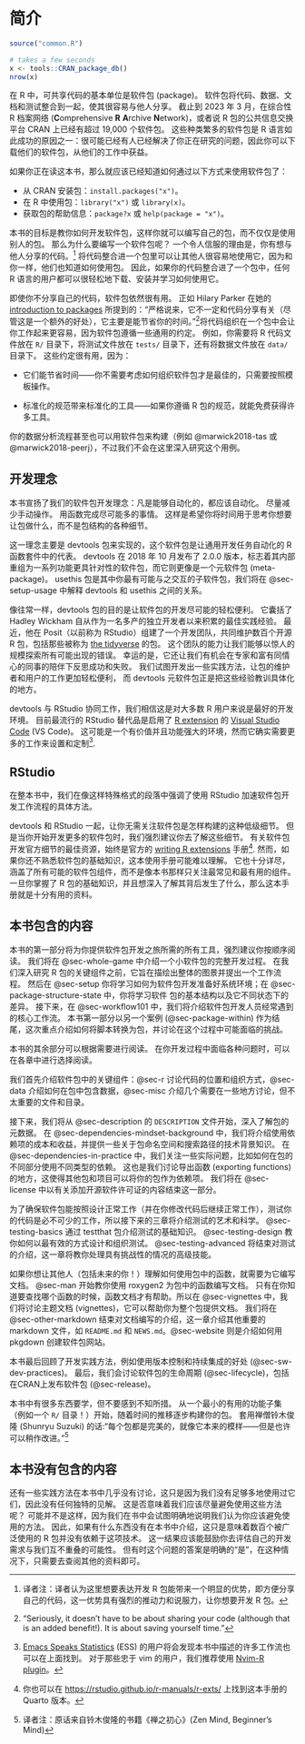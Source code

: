 # 简介 {#intro .unnumbered}

```r
source("common.R")
```

```r
# takes a few seconds
x <- tools::CRAN_package_db()
nrow(x)
```

在 R 中，可共享代码的基本单位是软件包 (package)。
软件包将代码、数据、文档和测试整合到一起，使其很容易与他人分享。
截止到 2023 年 3 月，在综合性 R 档案网络 (**C**omprehensive **R** **A**rchive **N**etwork)，或者说 R 包的公共信息交换平台 CRAN 上已经有超过 19,000 个软件包。
这些种类繁多的软件包是 R 语言如此成功的原因之一：很可能已经有人已经解决了你正在研究的问题，因此你可以下载他们的软件包，从他们的工作中获益。

如果你正在读这本书，那么就应该已经知道如何通过以下方式来使用软件包了：

-   从 CRAN 安装包：`install.packages("x")`。
-   在 R 中使用包：`library("x")` 或 `library(x)`。
-   获取包的帮助信息：`package?x` 或 `help(package = "x")`。

本书的目标是教你如何开发软件包，这样你就可以编写自己的包，而不仅仅是使用别人的包。
那么为什么要编写一个软件包呢？
一个令人信服的理由是，你有想与他人分享的代码。^[译者注：译者认为这里想要表达开发 R 包能带来一个明显的优势，即方便分享自己的代码，这一优势具有强烈的推动力和说服力，让你想要开发 R 包。]
将代码整合进一个包里可以让其他人很容易地使用它，因为和你一样，他们也知道如何使用包。
因此，如果你的代码整合进了一个包中，任何 R 语言的用户都可以很轻松地下载、安装并学习如何使用它。

即使你不分享自己的代码，软件包依然很有用。
正如 Hilary Parker 在她的 [introduction to packages](https://hilaryparker.com/2014/04/29/writing-an-r-package-from-scratch/) 所提到的：“严格说来，它不一定和代码分享有关（尽管这是一个额外的好处），它主要是能节省你的时间。”^["Seriously, it doesn't have to be about sharing your code (although that is an added benefit!). It is about saving yourself time."]将代码组织在一个包中会让你工作起来更容易，因为软件包遵循一些通用的约定。
例如，你需要将 R 代码文件放在 `R/` 目录下，将测试文件放在 `tests/` 目录下，还有将数据文件放在 `data/` 目录下。
这些约定很有用，因为：

-   它们能节省时间——你不需要考虑如何组织软件包才是最佳的，只需要按照模板操作。

-   标准化的规范带来标准化的工具——如果你遵循 R 包的规范，就能免费获得许多工具。

你的数据分析流程甚至也可以用软件包来构建（例如 @marwick2018-tas 或 @marwick2018-peerj），不过我们不会在这里深入研究这个用例。

## 开发理念 {#sec-intro-phil}

本书宣扬了我们的软件包开发理念：凡是能够自动化的，都应该自动化。
尽量减少手动操作。
用函数完成尽可能多的事情。
这样是希望你将时间用于思考你想要让包做什么，而不是包结构的各种细节。

这一理念主要是 devtools 包来实现的，这个软件包是让通用开发任务自动化的 R 函数套件中的代表。
devtools 在 2018 年 10 月发布了 2.0.0 版本，标志着其内部重组为一系列功能更具针对性的软件包，而它则更像是一个元软件包 (meta-package)。
usethis 包是其中你最有可能与之交互的子软件包，我们将在 @sec-setup-usage 中解释 devtools 和 usethis 之间的关系。

像往常一样，devtools 包的目的是让软件包的开发尽可能的轻松便利。
它囊括了 Hadley Wickham 自从作为一名多产的独立开发者以来积累的最佳实践经验。
最近，他在 Posit（以前称为 RStudio）组建了一个开发团队，共同维护数百个开源 R 包，包括那些被称为 [the tidyverse](https://www.tidyverse.org) 的包。
这个团队的能力让我们能够以惊人的规模探索所有可能出现的错误。
幸运的是，它还让我们有机会在专家和富有同情心的同事的陪伴下反思成功和失败。
我们试图开发出一些实践方法，让包的维护者和用户的工作更加轻松便利，
而 devtools 元软件包正是把这些经验教训具体化的地方。

devtools 与 RStudio 协同工作，我们相信这是对大多数 R 用户来说是最好的开发环境。
目前最流行的 RStudio 替代品是启用了 [R extension](https://marketplace.visualstudio.com/items?itemName=REditorSupport.r) 的 [Visual Studio Code](https://code.visualstudio.com/) (VS Code)。
这可能是一个有价值并且功能强大的环境，然而它确实需要更多的工作来设置和定制[^introduction-1].

[^introduction-1]: [Emacs Speaks Statistics](https://ess.r-project.org/) (ESS) 的用户将会发现本书中描述的许多工作流也可以在上面找到。
    对于那些忠于 vim 的用户，我们推荐使用 [Nvim-R plugin](https://github.com/jalvesaq/Nvim-R)。

::: callout-tip
## RStudio

在整本书中，我们在像这样特殊格式的段落中强调了使用 RStudio 加速软件包开发工作流程的具体方法。
:::

devtools 和 RStudio 一起，让你无需关注软件包是怎样构建的这种低级细节。
但是当你开始开发更多的软件包时，我们强烈建议你去了解这些细节。
有关软件包开发官方细节的最佳资源，始终是官方的 [writing R extensions](https://cran.r-project.org/doc/manuals/R-exts.html#Creating-R-packages) 手册[^introduction-2].
然而，如果你还不熟悉软件包的基础知识，这本使用手册可能难以理解。
它也十分详尽，涵盖了所有可能的软件包组件，而不是像本书那样只关注最常见和最有用的组件。
一旦你掌握了 R 包的基础知识，并且想深入了解其背后发生了什么，那么这本手册就是十分有用的资料。

[^introduction-2]: 你也可以在 [https://rstudio.github.io/r-manuals/r-exts/](https://rstudio.github.io/r-manuals/r-exts/Function-and-variable-index.html) 上找到这本手册的 Quarto 版本。

## 本书包含的内容 {#intro-outline}

本书的第一部分将为你提供软件包开发之旅所需的所有工具，强烈建议你按顺序阅读。
我们将在 @sec-whole-game 中介绍一个小软件包的完整开发过程。
在我们深入研究 R 包的关键组件之前，它旨在描绘出整体的图景并提出一个工作流程。
然后在 @sec-setup 你将学习如何为软件包开发准备好系统环境；在 @sec-package-structure-state 中，你将学习软件 包的基本结构以及它不同状态下的差异。
接下来，在 @sec-workflow101 中，我们将介绍软件包开发人员经常遇到的核心工作流。
本书第一部分以另一个案例 (@sec-package-within) 作为结尾，这次重点介绍如何将脚本转换为包，并讨论在这个过程中可能面临的挑战。

本书的其余部分可以根据需要进行阅读。
在你开发过程中面临各种问题时，可以在各章中进行选择阅读。

我们首先介绍软件包中的关键组件：@sec-r 讨论代码的位置和组织方式，@sec-data 介绍如何在包中包含数据，@sec-misc 介绍几个需要在一些地方讨论，但不太重要的文件和目录。

接下来，我们将从 @sec-description 的 `DESCRIPTION` 文件开始，深入了解包的元数据。
在 @sec-dependencies-mindset-background 中，我们将介绍使用依赖项的成本和收益，并提供一些关于包命名空间和搜索路径的技术背景知识。
在 @sec-dependencies-in-practice 中，我们关注一些实际问题，比如如何在包的不同部分使用不同类型的依赖。
这也是我们讨论导出函数 (exporting functions) 的地方，这使得其他包和项目可以将你的包作为依赖项。
我们将在 @sec-license 中以有关添加开源软件许可证的内容结束这一部分。

为了确保软件包能按照设计正常工作（并在你修改代码后继续正常工作），测试你的代码是必不可少的工作，所以接下来的三章将介绍测试的艺术和科学。
@sec-testing-basics 通过 testthat 包介绍测试的基础知识。
@sec-testing-design 教你如何以最有效的方式设计和组织测试。
@sec-testing-advanced 将结束对测试的介绍，这一章将教你处理具有挑战性的情况的高级技能。

如果你想让其他人（包括未来的你！）理解如何使用包中的函数，就需要为它编写文档。
@sec-man 开始教你使用 roxygen2 为包中的函数编写文档。
只有在你知道要查找哪个函数的时候，函数文档才有帮助。所以在 @sec-vignettes 中，我们将讨论主题文档 (vignettes)，它可以帮助你为整个包提供文档。
我们将在 @sec-other-markdown 结束对文档编写的介绍，这一章介绍其他重要的 markdown 文件，如  `README.md` 和 `NEWS.md`。@sec-website 则是介绍如何用 pkgdown 创建软件包网站。

本书最后回顾了开发实践方法，例如使用版本控制和持续集成的好处 (@sec-sw-dev-practices)。
最后，我们会讨论软件包的生命周期 (@sec-lifecycle)，包括在CRAN上发布软件包 (@sec-release)。

本书中有很多东西要学，但不要感到不知所措。
从一个最小的有用的功能子集（例如一个 `R/` 目录！）开始，随着时间的推移逐步构建你的包。
套用禅僧铃木俊隆 (Shunryu Suzuki) 的话:“每个包都是完美的，就像它本来的模样——但是也许可以稍作改进。”^[译者注：原话来自铃木俊隆的书籍《禅之初心》(Zen Mind, Beginner’s Mind)]

## 本书没有包含的内容

还有一些实践方法在本书中几乎没有讨论，这只是因为我们没有足够多地使用过它们，因此没有任何独特的见解。
这是否意味着我们应该尽量避免使用这些方法呢？
可能并不是这样，因为我们在书中会试图明确地说明我们认为你应该避免使用的方法。
因此，如果有什么东西没有在本书中介绍，这只是意味着数百个被广泛使用的 R 包并没有依赖于这项技术。
这一结果应该能鼓励你去评估自己的开发需求与我们互不重叠的可能性。
但有时这个问题的答案是明确的“是”，在这种情况下，只需要去查阅其他的资料即可。
